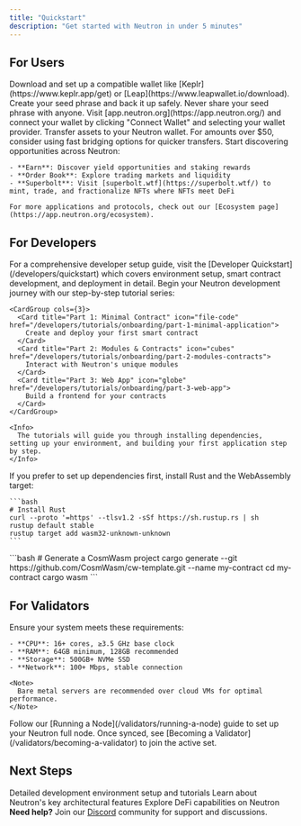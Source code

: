 ```yaml
---
title: "Quickstart"
description: "Get started with Neutron in under 5 minutes"
---
```


## For Users

<Steps>
  <Step title="Get a Compatible Wallet">
    Download and set up a compatible wallet like [Keplr](https://www.keplr.app/get) or [Leap](https://www.leapwallet.io/download).
    <Note>
      Create your seed phrase and back it up safely. Never share your seed phrase with anyone.
    </Note>
  </Step>
  <Step title="Go to the Neutron App">
    Visit [app.neutron.org](https://app.neutron.org/) and connect your wallet by clicking "Connect Wallet" and selecting your wallet provider.
  </Step>
  <Step title="Fund Your Account">
    Transfer assets to your Neutron wallet. For amounts over $50, consider using fast bridging options for quicker transfers.
  </Step>
  <Step title="Explore Neutron's DeFi Ecosystem">
    Start discovering opportunities across Neutron:
    
    - **Earn**: Discover yield opportunities and staking rewards
    - **Order Book**: Explore trading markets and liquidity
    - **Superbolt**: Visit [superbolt.wtf](https://superbolt.wtf/) to mint, trade, and fractionalize NFTs where NFTs meet DeFi
    
    For more applications and protocols, check out our [Ecosystem page](https://app.neutron.org/ecosystem).
  </Step>
</Steps>

## For Developers

<Note>
For a comprehensive developer setup guide, visit the [Developer Quickstart](/developers/quickstart) which covers environment setup, smart contract development, and deployment in detail.
</Note>

<Steps>
  <Step title="Start with the Onboarding Tutorials">
    Begin your Neutron development journey with our step-by-step tutorial series:
    
    <CardGroup cols={3}>
      <Card title="Part 1: Minimal Contract" icon="file-code" href="/developers/tutorials/onboarding/part-1-minimal-application">
        Create and deploy your first smart contract
      </Card>
      <Card title="Part 2: Modules & Contracts" icon="cubes" href="/developers/tutorials/onboarding/part-2-modules-contracts">
        Interact with Neutron's unique modules
      </Card>
      <Card title="Part 3: Web App" icon="globe" href="/developers/tutorials/onboarding/part-3-web-app">
        Build a frontend for your contracts
      </Card>
    </CardGroup>
    
    <Info>
      The tutorials will guide you through installing dependencies, setting up your environment, and building your first application step by step.
    </Info>
  </Step>
  
  <Step title="Quick Setup (Alternative)">
    If you prefer to set up dependencies first, install Rust and the WebAssembly target:
    
    ```bash
    # Install Rust
    curl --proto '=https' --tlsv1.2 -sSf https://sh.rustup.rs | sh
    rustup default stable
    rustup target add wasm32-unknown-unknown
    ```
  </Step>
  
  <Step title="Create Your First Contract (Alternative)">
    ```bash
    # Generate a CosmWasm project
    cargo generate --git https://github.com/CosmWasm/cw-template.git --name my-contract
    cd my-contract
    cargo wasm
    ```
  </Step>
</Steps>

## For Validators

<Steps>
  <Step title="System Requirements">
    Ensure your system meets these requirements:
    
    - **CPU**: 16+ cores, ≥3.5 GHz base clock
    - **RAM**: 64GB minimum, 128GB recommended
    - **Storage**: 500GB+ NVMe SSD
    - **Network**: 100+ Mbps, stable connection

    <Note>
      Bare metal servers are recommended over cloud VMs for optimal performance.
    </Note>
  </Step>
  <Step title="Set Up Your Node">
    Follow our [Running a Node](/validators/running-a-node) guide to set up your Neutron full node.
  </Step>
  <Step title="Become a Validator">
    Once synced, see [Becoming a Validator](/validators/becoming-a-validator) to join the active set.
  </Step>
</Steps>

## Next Steps

<CardGroup cols={3}>
  <Card title="Developer Quickstart" icon="code" href="/developers/quickstart">
    Detailed development environment setup and tutorials
  </Card>
  <Card title="Core Concepts" icon="book" href="/concepts/integrated-architecture">
    Learn about Neutron's key architectural features
  </Card>
  <Card title="DeFi Features" icon="chart-line" href="/defi/overview">
    Explore DeFi capabilities on Neutron
  </Card>
</CardGroup>

<div className="p-4 border-l-4 border-primary bg-primary/5 rounded my-6">
  <strong>Need help?</strong> Join our <a href="https://discord.com/invite/bzPBzbDvWC" className="text-primary hover:underline">Discord</a> community for support and discussions.
</div>

